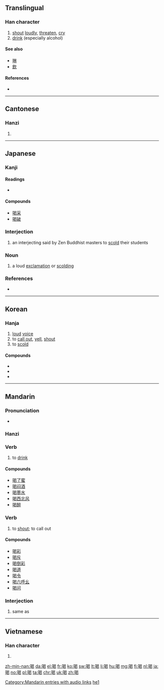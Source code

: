==Translingual==
{{stroke order}}
===Han character===
{{Han char|rn=30|rad=口|as=09|sn=12|four=6602<sub>7</sub>|canj=口日心女 (RAPV)|ids=⿰[[口]][[曷]]}}

# [[shout]] [[loudly]], [[threaten]], [[cry]]
# [[drink]] (especially alcohol)

====See also====
* [[啉]]
* [[飲]]

====References====
* {{Han ref|kx=0199.110|dkj=03960|dj=0421.030|hdz=10653.130|uh=559D|ud=21917|bh=B3DC|bd=46044}}

----

==Cantonese==

===Hanzi===
{{yue-hanzi|jyut=|y=hot3}}

# {{defn|lang=yue|sort=口09}}

----

==Japanese==

===Kanji===
{{ja-kanji|grade=c|rs=口09}}

====Readings====
* {{ja-readings|on=[[かつ]] (katsu), [[かち]] (kachi)|kun=[[しかる]] (shikaru)}}

====Compounds====
* [[喝采]]
* [[喝破]]

===Interjection===
{{ja-pos|かつ|interjection}}
# {{context|Buddhism|lang=ja|sort=かつ}} an interjecting said by Zen Buddhist masters to [[scold]] their students

===Noun===
{{ja-noun|かつ}} 

# a loud [[exclamation]] or [[scolding]]

===References===
* {{R:Kojien}}
----

==Korean==

===Hanja===
{{ko-hanja|hangeul=[[갈]], [[애]]|rv=gal, ae|mr=kal, ae}}

# [[loud]] [[voice]]
# to [[call out]], [[yell]], [[shout]]
# to [[scold]]

====Compounds====
* {{term|喝采||tr=[[갈채]], galchae|applause|lang=ko}}
* {{term|喝取||tr=[[갈취]], galchwi|blackmailing|lang=ko}}
* {{term|喝破||tr=[[갈파]], galpa|proclamation|lang=ko}}

----

==Mandarin==

===Pronunciation===
* {{audio|zh-hē.ogg|audio|lang=cmn}}

===Hanzi===
{{cmn-hanzi|pin=[[hē]] ([[he1]])|wg=ho<sup>1</sup>}}

===Verb===
{{cmn-verb|ts|pin=hē|pint=he1}}

# {{context|Beginning Mandarin|lang=cmn}} to [[drink]]

====Compounds====
* [[喝了蜜]]
* [[喝闷酒]]
* [[喝墨水]]
* [[喝西北风]]
* [[喝醉]]

===Verb===
{{cmn-verb|ts|pin=hè|pint=he4}}

# to [[shout]]; to call out

====Compounds====
* [[喝彩]]
* [[喝斥]]
* [[喝倒彩]]
* [[喝道]]
* [[喝令]]
* [[喝六呼幺]]
* [[喝问]]

===Interjection===
{{cmn-interj|ts|pin=hē|pint=he1}}

# same as {{l|cmn|嗬}}

[[Category:Mandarin entries with audio links]]
[[Category:Beginning Mandarin|he1]]

----

==Vietnamese==

===Han character===
{{vi-hantu|[[hát]], [[ạc]], [[hét]], [[hết]], [[hít]], [[ặc]], [[kệ]]|rs=口09}}

# {{defn|lang=vi|sort=口09}}

[[zh-min-nan:喝]]
[[da:喝]]
[[el:喝]]
[[fr:喝]]
[[ko:喝]]
[[sw:喝]]
[[lt:喝]]
[[li:喝]]
[[hu:喝]]
[[mg:喝]]
[[fj:喝]]
[[nl:喝]]
[[ja:喝]]
[[no:喝]]
[[pl:喝]]
[[ta:喝]]
[[chr:喝]]
[[uk:喝]]
[[zh:喝]]